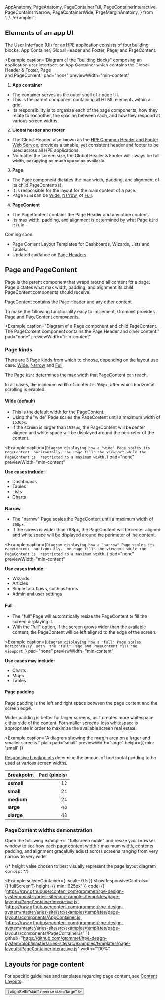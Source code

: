 
  AppAnatomy,
  PageAnatomy,
  PageContainerFull,
  PageContainerInteractive,
  PageContainerNarrow,
  PageContainerWide,
  PageMarginAnatomy,
} from '../../examples';

## Elements of an app UI

The User Interface (UI) for an HPE application consists of four
building blocks: App Container, Global Header and Footer, Page, and
PageContent.

<Example
  caption='Diagram of the "building blocks" composing an application 
    user interface: an App Container which contains the Global Header & Footer, Page  
    and PageContent.'
  pad="none"
  previewWidth="min-content"
>
  <AppAnatomy />
</Example>

1. **App container**

- The container serves as the outer shell of a page UI.
- This is the parent component containing all HTML elements within a grid.
- Its responsibility is to organize each of the page components, how they
  relate to eachother, the spacing between each, and how they respond at
  various screen widths.

2. **Global header and footer**

- The Global Header, also known as the [HPE Common Header and Footer
  Web Service](/templates/global-header), provides a tunable, yet consistent
  header and footer to be used across all HPE applications.
- No matter the screen size, the Global Header & Footer will always be full
  width, occupying as much space as available.

3. **Page**

- The Page component dictates the max width, padding, and alignment of its child PageContent(s).
- It is responsible for the layout for the main content of a page.
- Page `kind` can be [Wide](#wide-default), [Narrow](#narrow), of [Full](#full).

4. **PageContent**

- The PageContent contains the Page Header and any other content.
- Its max width, padding, and alignment is determined by what Page `kind` it is in.

<Box direction="row" align="center" gap="xsmall">
  <Clock />
  <Text weight="bold" size="large">
    Coming soon:
  </Text>
</Box>

- Page Content Layout Templates for Dashboards, Wizards, Lists and Tables.
- Updated guidance on [Page Headers](/components/header#page-header).

## Page and PageContent

Page is the parent component that wraps around all content for a page. Page dictates what max width, padding, and alignment its child PageContent components should receive.

PageContent contains the Page Header and any other content.

To make the following functionality easy to implement, Grommet provides
[Page and PageContent components](/components/page).

<Example
  caption="Diagram of a Page component and child PageContent. The PageContent component contains the Page Header and other content."
  pad="none"
  previewWidth="min-content"
>
  <PageAnatomy />
</Example>

### Page kinds

There are 3 Page kinds from which to choose, depending on
the layout use case: [Wide](#wide-default), [Narrow](#narrow) and [Full](#full).

The Page `kind` determines the max width that PageContent can reach.

In all cases, the minimum width of content is `336px`, after which horizontal
scrolling is enabled.

#### Wide (default)

- This is the default width for the PageContent.
- Using the "wide" Page scales the PageContent until a maximum width of `1536px`.
- If the screen is larger than `1536px`, the PageContent will be center aligned and white space
  will be displayed around the perimeter of the content.

<Example
  caption={`Diagram displaying how a "wide" Page scales its PageContent 
  horizontally. The Page fills the viewport while the PageContent is 
  restricted to a maximum width.`}
  pad="none"
  previewWidth="min-content"
>
  <PageContainerWide />
</Example>

**Use cases include:**

- Dashboards
- Tables
- Lists
- Charts

#### Narrow

- The "narrow" Page scales the PageContent until a maximum width of `768px`.
- If the screen is wider than 768px, the PageContent will be center aligned
  and white space will be displayed around the perimeter of the content.

<Example
  caption={`Diagram displaying how a "narrow" Page scales its PageContent 
  horizontally. The Page fills the viewport while the PageContent is 
  restricted to a maximum width.`}
  pad="none"
  previewWidth="min-content"
>
  <PageContainerNarrow />
</Example>

**Use cases include:**

- Wizards
- Articles
- Single task flows, such as forms
- Admin and user settings

#### Full

- The "full" Page will automatically resize the PageContent to fill the
  screen displaying it.
- With the "full" option, if the screen grows wider than the available content, the
  PageContent will be left aligned to the edge of the screen.

<Example
  caption={`Diagram displaying how a "full" Page scales horizontally. Both 
  the "full" Page and PageContent fill the viewport.`}
  pad="none"
  previewWidth="min-content"
>
  <PageContainerFull />
</Example>

**Use cases may include:**

- Charts
- Maps
- Tables

#### Page padding

Page padding is the left and right space between the page content and the
screen edge.

Wider padding is better for larger screens, as it creates more whitespace
either side of the content. For smaller screens, less whitespace is appropriate
in order to maximize the available screen real estate.

<Example
  caption="A diagram showing the margin area on a larger and smaller screens."
  plain
  pad="small"
  previewWidth="large"
  height={{ min: 'small' }}
>
  <PageMarginAnatomy />
</Example>

[Responsive breakpoints](/templates/content-layouts#breakpoints) determine the amount of horizontal
padding to be used at various screen widths.

| Breakpoint | Pad (pixels) |
| ---------- | -----------: |
| **xsmall** |           12 |
| **small**  |           24 |
| **medium** |           24 |
| **large**  |           48 |
| **xlarge** |           48 |

### PageContent widths demonstration

Open the following example in "fullscreen mode" and resize your browser window to see how
each [page content width's](#page-kinds) maximum width,
contents padding, and alignment gracefully adjust across screens ranging from very narrow
to very wide.

{/* height value chosen to best visually represent the page layout diagram concept */}

<Example
  screenContainer={{ scale: 0.5 }}
  showResponsiveControls={['fullScreen']}
  height={{ min: '625px' }}
  code={[
    'https://raw.githubusercontent.com/grommet/hpe-design-system/master/aries-site/src/examples/templates/page-layouts/PageContainerInteractive.js',
    'https://raw.githubusercontent.com/grommet/hpe-design-system/master/aries-site/src/examples/templates/page-layouts/components/AppContainer.js',
    'https://raw.githubusercontent.com/grommet/hpe-design-system/master/aries-site/src/examples/templates/page-layouts/components/PageContainer.js',
  ]}
  github="https://github.com/grommet/hpe-design-system/blob/master/aries-site/src/examples/templates/page-layouts/PageContainerInteractive.js"
  width="100%"
>
  <PageContainerInteractive />
</Example>

## Layouts for page content

For specific guidelines and templates regarding page content, see [Content Layouts](/templates/content-layouts).

<Link href="/templates/content-layouts" passHref legacyBehavior>
  <Button
    primary
    label="See Content Layouts"
    icon={<Next />}
    alignSelf="start"
    reverse
    size="large"
  />
</Link>
